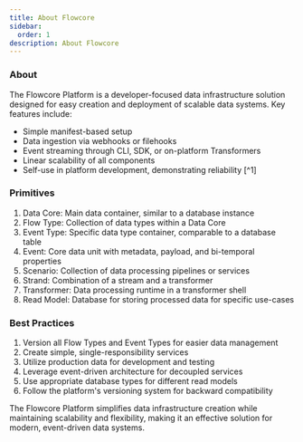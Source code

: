 ```yaml
---
title: About Flowcore
sidebar:
  order: 1
description: About Flowcore
---
```


### About

The Flowcore Platform is a developer-focused data infrastructure solution designed for easy creation and deployment of scalable data systems. Key features include:

- Simple manifest-based setup
- Data ingestion via webhooks or filehooks
- Event streaming through CLI, SDK, or on-platform Transformers
- Linear scalability of all components
- Self-use in platform development, demonstrating reliability [^1]

### Primitives

1. Data Core: Main data container, similar to a database instance
2. Flow Type: Collection of data types within a Data Core
3. Event Type: Specific data type container, comparable to a database table
4. Event: Core data unit with metadata, payload, and bi-temporal properties
5. Scenario: Collection of data processing pipelines or services
6. Strand: Combination of a stream and a transformer
7. Transformer: Data processing runtime in a transformer shell
8. Read Model: Database for storing processed data for specific use-cases

### Best Practices

1. Version all Flow Types and Event Types for easier data management
2. Create simple, single-responsibility services
3. Utilize production data for development and testing
4. Leverage event-driven architecture for decoupled services
5. Use appropriate database types for different read models
6. Follow the platform's versioning system for backward compatibility

The Flowcore Platform simplifies data infrastructure creation while maintaining scalability and flexibility, making it an effective solution for modern, event-driven data systems.